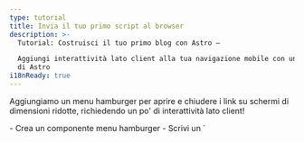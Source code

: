 ```yaml
---
type: tutorial
title: Invia il tuo primo script al browser
description: >-
  Tutorial: Costruisci il tuo primo blog con Astro —

  Aggiungi interattività lato client alla tua navigazione mobile con un tag script
  di Astro
i18nReady: true
---
```


Aggiungiamo un menu hamburger per aprire e chiudere i link su schermi di dimensioni ridotte, richiedendo un po' di interattività lato client!

<PreCheck>
  - Crea un componente menu hamburger
  - Scrivi un `<script>` per permettere ai visitatori del sito di aprire e chiudere il menu di navigazione
  - Sposta il tuo JavaScript in un file `.js`
</PreCheck>

## Costruisci un componente Hamburger

Crea un componente `<Hamburger />` per aprire e chiudere il menu mobile.

<Steps>
1. Crea un file chiamato `Hamburger.astro` in `src/components/`
  

2. Copia il seguente codice nel tuo componente. Questo rappresenterà il tuo menu "hamburger" a 3 linee per aprire e chiudere i link di navigazione su mobile. (Aggiungerai i nuovi stili CSS a `global.css` più tardi.)

    ```astro title="src/components/Hamburger.astro"
    --- 
    ---
    <div class="hamburger">
      <span class="line"></span>
      <span class="line"></span>
      <span class="line"></span>
    </div>
    ```

3. Posiziona questo nuovo componente `<Hamburger />` appena prima del componente `<Navigation />` in `Header.astro`. 

    <details>
    <summary>Mostrami il codice!</summary>

    ```astro title="src/components/Header.astro" ins={2,7}
    ---
    import Hamburger from './Hamburger.astro';
    import Navigation from './Navigation.astro';
    ---
    <header>
      <nav>
        <Hamburger />
        <Navigation />
      </nav>
    </header>
    ```
    </details>

4. Aggiungi i seguenti stili per il tuo componente Hamburger:

    ```css title="src/styles/global.css" ins={2-13, 56-58}
    /* stili nav */
    .hamburger {
      padding-right: 20px;
      cursor: pointer;
    }

    .hamburger .line {
      display: block;
      width: 40px;
      height: 5px;
      margin-bottom: 10px;
      background-color: #ff9776;
    }

    .nav-links {
      width: 100%;
      top: 5rem;
      left: 48px;
      background-color: #ff9776;
      display: none;
      margin: 0;
    }

    .nav-links a {
      display: block;
      text-align: center;
      padding: 10px 0;
      text-decoration: none;
      font-size: 1.2rem;
      font-weight: bold;
      text-transform: uppercase;
    }

    .nav-links a:hover, a:focus {
      background-color: #ff9776;
    }

    .expanded {
      display: unset;
    }

    @media screen and (min-width: 636px) {
      .nav-links {
        margin-left: 5em;
        display: block;
        position: static;
        width: auto;
        background: none;
      }

      .nav-links a {
        display: inline-block;
        padding: 15px 20px;
      }

      .hamburger {
        display: none;
      }
    }
    ```
</Steps>


## Scrivi il tuo primo tag script

Il tuo header non è ancora **interattivo** perché non può rispondere all'input dell'utente, come cliccare sul menu hamburger per mostrare o nascondere i link di navigazione. 

Aggiungendo un tag `<script>` fornisci JavaScript lato client per "ascoltare" un evento dell'utente e rispondere di conseguenza.

<Steps>
1. Aggiungi il seguente tag `<script>` a `index.astro`, appena prima del tag di chiusura `</body>`.

    ```astro title="src/pages/index.astro" ins={2-6}
      <Footer />
      <script>
        document.querySelector('.hamburger')?.addEventListener('click', () => {
          document.querySelector('.nav-links')?.classList.toggle('expanded');
        });
      </script>
    </body>
    ```

2. Controlla nuovamente l'anteprima del browser a varie dimensioni e verifica di avere un menu di navigazione funzionante che sia sia responsive alla dimensione dello schermo che risponda all'input dell'utente su questa pagina.
</Steps>

### Importare un file `.js`

Invece di scrivere il tuo JavaScript direttamente su ogni pagina, puoi spostare il contenuto del tuo tag `<script>` in un file `.js` separato nel tuo progetto.

<Steps>
1. Crea `src/scripts/menu.js` (dovrai creare una nuova cartella `/scripts/`) e sposta il tuo JavaScript al suo interno.

    ```js title="src/scripts/menu.js"
    document.querySelector('.hamburger').addEventListener('click', () => {
      document.querySelector('.nav-links').classList.toggle('expanded');
    });
    ```

2. Sostituisci il contenuto del tag `<script>` su `index.astro` con la seguente importazione del file:

    ```astro title="src/pages/index.astro" ins={7} del={3-5}
      <Footer />
      <script>
        document.querySelector('.hamburger')?.addEventListener('click', () => {
          document.querySelector('.nav-links')?.classList.toggle('expanded');
        });

        import "../scripts/menu.js";
      </script>
    </body>
    ```

3. Controlla nuovamente l'anteprima del browser a una dimensione ridotta e verifica che il menu hamburger apra e chiuda ancora i link di navigazione. 


4. Aggiungi lo stesso `<script>` con l'importazione alle altre due pagine, `about.astro` e `blog.astro` e verifica di avere un header responsive e interattivo su ogni pagina.

    ```astro title="src/pages/about.astro & src/pages/blog.astro" ins={2-4}
      <Footer />
      <script>
        import "../scripts/menu.js";
      </script>
    </body>
    ```
</Steps>

:::note[Da tenere presente]
Hai precedentemente usato un po' di JavaScript per costruire parti del tuo sito:

- Definendo dinamicamente il titolo della pagina e l'intestazione
- Iterando attraverso una lista di competenze nella pagina Su di me
- Mostrando condizionalmente elementi HTML

Quei comandi vengono tutti eseguiti al momento della build per creare HTML statico per il tuo sito, e poi il codice viene "scartato". 

**Il JavaScript in un tag `<script>` viene inviato al browser**, ed è disponibile per essere eseguito, in base a interazioni dell'utente come il refresh di una pagina o il toggle di un input.
:::



<Box icon="question-mark">

### Metti alla prova le tue conoscenze

1. Quando Astro esegue il JavaScript scritto nel frontmatter di un componente?
    <MultipleChoice>
      <Option>
       Astro non esegue mai JavaScript
      </Option>
      <Option isCorrect>
        al momento della build
      </Option>
      <Option>
         Quando un visitatore clicca un pulsante
      </Option>
    </MultipleChoice>

2. Opzionalmente, Astro può inviare JavaScript al browser per permettere:
    <MultipleChoice>
      <Option>
        agli utenti di cliccare sui link della pagina
      </Option>
      <Option>
        tempi di caricamento più veloci
      </Option>
      <Option isCorrect>
        interattività lato client
      </Option>
    </MultipleChoice>

3. Il JavaScript lato client verrà inviato al browser di un utente quando è scritto o importato:
    <MultipleChoice>
      <Option isCorrect>
        nei tag `<script>`
      </Option>
      <Option>
        tra i delimitatori di codice di un file `.astro`
      </Option>
      <Option>
        in `global.css`
      </Option>
    </MultipleChoice>

</Box>

<Box icon="check-list">

## Checklist

<Checklist>
- [ ] Posso aggiungere interattività lato client con JavaScript in un tag `<script>`.
- [ ] Posso importare un file `.js` in un tag `<script>`.
</Checklist>

</Box>

### Risorse

[Script lato client in Astro](/it/guides/client-side-scripts/)
